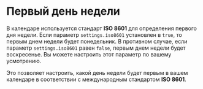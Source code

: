 # Первый день недели

В календаре используется стандарт **ISO 8601** для определения первого дня недели. Если параметр `settings.iso8601` установлен в `true`, то первым днем недели будет понедельник. В противном случае, если параметр `settings.iso8601` равен `false`, первым днем недели будет воскресенье. Вы можете настроить этот параметр по вашему усмотрению.

<Sandbox example="internationalization-iso-8601" />

Это позволяет настроить, какой день недели будет первым в вашем календаре в соответствии с международным стандартом **ISO 8601**.
